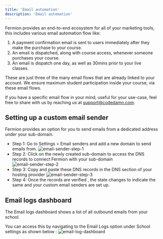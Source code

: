 ```yaml
---
title: 'Email automation'
description: 'Email automation'
---
```


Fermion provides an end-to-end ecosystem for all of your marketing tools, this includes various email automation flow like:

1. A payment confirmation email is sent to users immediately after they make the purchase to your course.
2. An email is dispatched, along with course access, whenever someone purchases your course.
3. An email is dispatch one day, as well as 30mins prior to your live classes.

These are just three of the many email flows that are already linked to your account. We ensure maximum student participation inside your course, via these email flows.

If you have a specific email flow in your mind, useful for your use-case, feel free to share with us by reaching us at [support@codedamn.com](mailto:support@codedamn.com).

## Setting up a custom email sender
Fermion provides an option for you to send emails from a dedicated address under your sub-domain.

- Step 1: Go to Settings > Email senders and add a new domain to send emails from.
![email-sender-step-1](https://67d6ad5ef66ee0901532fd2f.storage.fermion.app/public-uncached/object-store-public-files/uploads/11-09-2025/email-sender-step-1.rjbpjm.png)
- Step 2: Click on the newly created sub-domain to access the DNS records to connect Fermion with your sub-domain
![email-sender-step-2](https://67d6ad5ef66ee0901532fd2f.storage.fermion.app/public-uncached/object-store-public-files/uploads/11-09-2025/comet_j7sDUtxa5w.rzjtgc.png)
- Step 3: Copy and paste these DNS records in the DNS section of your hosting provider
![email-sender-step-3](https://67d6ad5ef66ee0901532fd2f.storage.fermion.app/public-uncached/object-store-public-files/uploads/11-09-2025/comet_ufp6vyNmxd.dspbag.png)
- Step 4: Once the records are verified , the state changes to indicate the same and your custom email senders are set up.

## Email logs dashboard

The Email logs dashboard shows a list of all outbound emails from your school.

You can access this by navigating to the Email Logs option under School settings as shown below :
![email-log-dashboard](https://67d6ad5ef66ee0901532fd2f.storage.fermion.app/public-uncached/object-store-public-files/uploads/11-09-2025/comet_GhT1k2KXso.eaxune.png)